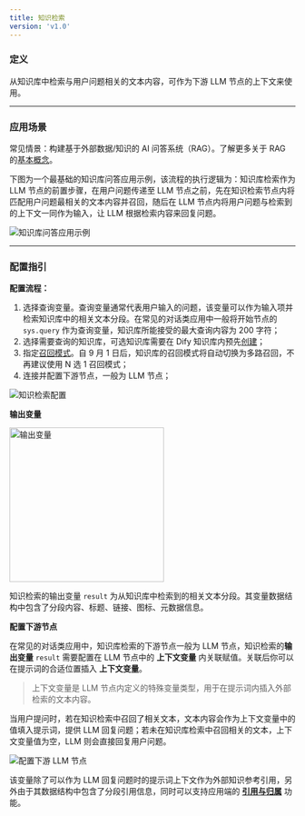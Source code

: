 ```yaml
---
title: 知识检索
version: 'v1.0'
---
```


### 定义

从知识库中检索与用户问题相关的文本内容，可作为下游 LLM 节点的上下文来使用。

***

### 应用场景

常见情景：构建基于外部数据/知识的 AI 问答系统（RAG）。了解更多关于 RAG 的[基本概念](user-guide/learn-more/extended-reading/retrieval-augment/)。

下图为一个最基础的知识库问答应用示例，该流程的执行逻辑为：知识库检索作为 LLM 节点的前置步骤，在用户问题传递至 LLM 节点之前，先在知识检索节点内将匹配用户问题最相关的文本内容并召回，随后在 LLM 节点内将用户问题与检索到的上下文一同作为输入，让 LLM 根据检索内容来回复问题。

<Frame caption="知识库问答应用示例">
  <img src="/user-guide/.gitbook/assets/image (244).png" alt="知识库问答应用示例" />
</Frame>

***

### 配置指引

**配置流程：**

1. 选择查询变量。查询变量通常代表用户输入的问题，该变量可以作为输入项并检索知识库中的相关文本分段。在常见的对话类应用中一般将开始节点的 `sys.query` 作为查询变量，知识库所能接受的最大查询内容为 200 字符；
2. 选择需要查询的知识库，可选知识库需要在 Dify 知识库内预先[创建](../../knowledge-base/create-knowledge-and-upload-documents.md)；
3. 指定[召回模式](user-guide/learn-more/extended-reading/retrieval-augment/retrieval.md)。自 9 月 1 日后，知识库的召回模式将自动切换为多路召回，不再建议使用 N 选 1 召回模式；
4. 连接并配置下游节点，一般为 LLM 节点；

<Frame caption="知识检索配置">
  <img src="/user-guide/.gitbook/assets/image (74).png" alt="知识检索配置" />
</Frame>

**输出变量**

<Frame caption="输出变量">
  <img src="/user-guide/.gitbook/assets/image (250).png" alt="输出变量" width="272" />
</Frame>

知识检索的输出变量 `result` 为从知识库中检索到的相关文本分段。其变量数据结构中包含了分段内容、标题、链接、图标、元数据信息。

**配置下游节点**

在常见的对话类应用中，知识库检索的下游节点一般为 LLM 节点，知识检索的**输出变量** `result` 需要配置在 LLM 节点中的 **上下文变量** 内关联赋值。关联后你可以在提示词的合适位置插入 **上下文变量**。

> 上下文变量是 LLM 节点内定义的特殊变量类型，用于在提示词内插入外部检索的文本内容。

当用户提问时，若在知识检索中召回了相关文本，文本内容会作为上下文变量中的值填入提示词，提供 LLM 回复问题；若未在知识库检索中召回相关的文本，上下文变量值为空，LLM 则会直接回复用户问题。

<Frame caption="配置下游 LLM 节点">
  <img src="/user-guide/.gitbook/assets/image (77).png" alt="配置下游 LLM 节点" />
</Frame>

该变量除了可以作为 LLM 回复问题时的提示词上下文作为外部知识参考引用，另外由于其数据结构中包含了分段引用信息，同时可以支持应用端的 [**引用与归属**](../../knowledge-base/retrieval-test-and-citation.md#id-2-yin-yong-yu-gui-shu) 功能。